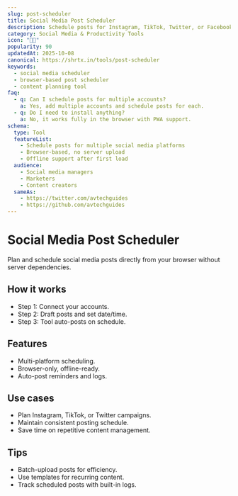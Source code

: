 ```yaml
---
slug: post-scheduler
title: Social Media Post Scheduler
description: Schedule posts for Instagram, TikTok, Twitter, or Facebook directly from your browser with no server required.
category: Social Media & Productivity Tools
icon: "📅⏰"
popularity: 90
updatedAt: 2025-10-08
canonical: https://shrtx.in/tools/post-scheduler
keywords:
  - social media scheduler
  - browser-based post scheduler
  - content planning tool
faq:
  - q: Can I schedule posts for multiple accounts?
    a: Yes, add multiple accounts and schedule posts for each.
  - q: Do I need to install anything?
    a: No, it works fully in the browser with PWA support.
schema:
  type: Tool
  featureList:
    - Schedule posts for multiple social media platforms
    - Browser-based, no server upload
    - Offline support after first load
  audience:
    - Social media managers
    - Marketers
    - Content creators
  sameAs:
    - https://twitter.com/avtechguides
    - https://github.com/avtechguides
---
```



# Social Media Post Scheduler

Plan and schedule social media posts directly from your browser without server dependencies.

<PostScheduler client:only="react"/>

## How it works

- Step 1: Connect your accounts.
- Step 2: Draft posts and set date/time.
- Step 3: Tool auto-posts on schedule.

## Features

- Multi-platform scheduling.
- Browser-only, offline-ready.
- Auto-post reminders and logs.

## Use cases

- Plan Instagram, TikTok, or Twitter campaigns.
- Maintain consistent posting schedule.
- Save time on repetitive content management.

## Tips

- Batch-upload posts for efficiency.
- Use templates for recurring content.
- Track scheduled posts with built-in logs.
